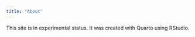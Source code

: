 ```yaml
---
title: "About"
---
```


This site is in experimental status. It was created with Quarto using RStudio.
